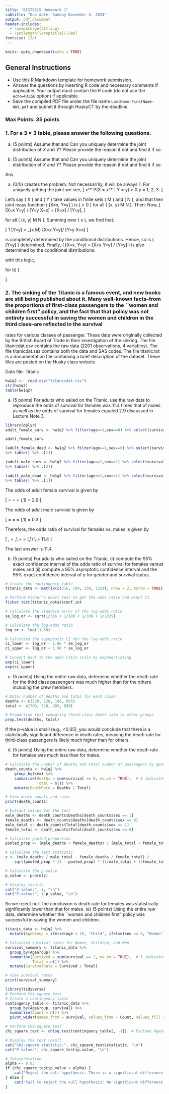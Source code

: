 ```yaml
---
title: "BIST5615 Homework 1"
subtitle: "Due date: Sunday November 3, 2024"
output: pdf_document
header-includes:
  - \usepackage{titling}
  - \setlength{\droptitle}{-5em} 
fontsize: 12pt
---
```


```r
knitr::opts_chunk$set(echo = TRUE)
```

\vspace{-1cm}

## General Instructions

* Use this R Markdown template for homework submission.
* Answer the questions by inserting R code and necessary comments if applicable. Your output must contain the R code (do not use the `echo=FALSE` option) if applicable.
* Save the compiled PDF file under the file name `LastName-FirstName-HW1.pdf` 
and submit it through HuskyCT by the deadline. 

### Max Points: 35 points

### 1. For a $3\times 3$ table, please answer the following questions.


(a) (5 points) Assume that
\begin{align*}
P(X=1|Y=1)=0.5, & \;\; P(X=2|Y=1)=0.5, \;\; P(X=3|Y=1)=0, \\
P(X=1|Y=2)=0, & \;\; P(X=2|Y=2)=0.5, \;\; P(X=3|Y=2)=0.5, \\
P(X=1|Y=3)=0.5, & \;\; P(X=2|Y=2)=0, \;\; P(X=3|Y=3)=0.5; 
\end{align*}
and 
\begin{align*}
P(Y=1|X=1)=0.5, & \;\; P(Y=2|X=1)=0.5, \;\; P(Y=3|X=1)=0, \\
P(Y=1|X=2)=0, & \;\; P(Y=2|X=2)=0.5, \;\; P(Y=3|X=2)=0.5, \\
P(Y=1|X=3)=0.5, & \;\; P(Y=2|X=3)=0, \;\; P(Y=3|X=3)=0.5. 
\end{align*}
Can you uniquely determine the joint distribution of $X$ and $Y$?
Please provide the reason if not and find it if so.

(b) (5 points) Assume that
\begin{align*}
P(X=1|Y=1)=0.5, & \;\; P(X=2|Y=1)=0.5, \;\; P(X=3|Y=1)=0, \\
P(X=1|Y=2)=0, & \;\; P(X=2|Y=2)=0.5, \;\; P(X=3|Y=2)=0.5, \\
P(X=1|Y=3)=0.3, & \;\; P(X=2|Y=3)=0.3, \;\; P(X=3|Y=3)=0.4; 
\end{align*}
and 
\begin{align*}
P(Y=1|X=1)=0.5, & \;\; P(Y=2|X=1)=0.5, \;\; P(Y=3|X=1)=0, \\
P(Y=1|X=2)=0, & \;\; P(Y=2|X=2)=0.5, \;\; P(Y=3|X=2)=0.5, \\
P(Y=1|X=3)=0.5, & \;\; P(Y=2|X=3)=0, \;\; P(Y=3|X=3)=0.5. 
\end{align*}
Can you uniquely determine the joint distribution of $X$ and $Y$?
Please provide the reason if not and find it if so.

Ans.

a) \(0/0\) creates the problem. Not necessarrily, it will be always 1. For uniquely getting the joint we see,
\[
\nexists x^* \text{ such that } P(X = x^* | Y = y) > 0 \text{ for all } y = 1, 2, 3.
\]

Let's say \( X \) and \( Y \) take values in finite sets \( M \) and \( N \), and that their joint mass function \( \mathbb{P}[X=x, Y=y] \) is \( > 0 \) for all \( (x, y) \in M \times N \). Then:
Now,
\[
\mathbb{P}[X=x \mid Y=y] / \mathbb{P}[Y=y \mid X=x] = \mathbb{P}[X=x] / \mathbb{P}[Y=y],
\]

for all \( (x, y) \in M \times N \). Summing over \( x \), we find that:

\[
1 \cdot \mathbb{P}[Y=y] = \sum_{x \in M} \mathbb{P}[X=x \mid Y=y]/ \mathbb{P}[Y=y \mid X=x]
\]

is completely determined by the conditional distributions. Hence, so is \( \mathbb{P}[Y=y] \) determined. Finally, \( \mathbb{P}[X=x, Y=y] = \mathbb{P}[X=x \mid Y=y] / \mathbb{P}[Y=y] \) is also determined by the conditional distributions.

with this logic, 

for b)
\[
\begin{array}{|c|c|c|c|}
\hline
P(X = x, Y = y) & Y = 1 & Y = 2 & Y = 3 \\
\hline
X = 1 & 0 & 0 & \frac{3}{16} \\
X = 2 & 0 & \frac{3}{16} & \frac{3}{16} \\
X = 3 & 0 & \frac{3}{16} & \frac{4}{16} \\
\hline
\end{array}
\]



### 2. The sinking of the Titanic is a famous event, and new books are still being published about it.  Many well-known facts--from the proportions of first-class passengers to the ``women and children first" policy, and the fact that that policy was not entirely successful in saving the women and children in the third class--are reflected in the survival
rates for various classes of passenger.  These data were originally
collected by the British Board of Trade in their investigation of the
sinking.  The file titanicdat.csv contains the raw data (2201 observations, 4 variables). The file titanicdat.sas contains both the data and SAS codes. 
The file titanic.txt is a documentation file containing a brief description of the dataset. These files are posted on the Husky class website.

Data file: `titanic
```r
hw1q2 <-  read.csv("titanicdat.csv") 
str(hw1q2)
table(hw1q2)
```

(a) (5 points)  For adults who sailed on the Titanic, use the raw data to reproduce the odds of
survival for females was 11.4 times that of males as well as the odds of survival for females equaled 2.9 discussed in Lecture Note 3.



```r
library(dplyr)
adult_female_surv <- hw1q2 %>% filter(age==1,sex==0) %>% select(survival)%>% table()
```
```r
adult_female_surv
```

```r
(adult_female_dead <- hw1q2 %>% filter(age==1,sex==0) %>% select(survival)
%>% table() %>% .[1])
```



```r
(adult_male_surv <- hw1q2 %>% filter(age==1,sex==1) %>% select(survival)
%>% table() %>% .[2])
```


```r
(adult_male_dead <- hw1q2 %>% filter(age==1,sex==1) %>% select(survival)
%>% table() %>% .[1])
```

The odds of adult female survival is given by

\[
\frac{\# \text{adult females survived}}{\# \text{adult females died}} = \frac{\text{adult\_female\_surv}}{\text{adult\_female\_dead}} = \frac{316}{109} = \text{round}\left(\frac{316}{109},1\right) = 2.9
\]


The odds of adult male survival is given by

\[
\frac{\# \text{adult males survived}}{\# \text{adult males died}} = \frac{\text{adult\_male\_surv}}{\text{adult\_male\_dead}} = \frac{338}{1329} = \text{round}\left(\frac{338}{1329},1\right) = 0.3
\]

Therefore, the odds ratio of survival for females vs. males is given by

\[
\frac{\# \text{adult females survived}}{\# \text{adult females died}} , \frac{\# \text{adult males survived}}{\# \text{adult males died}} = \frac{\text{adult\_female\_surv}}{\text{adult\_female\_dead}} ,\\
\frac{\text{adult\_male\_surv}}{\text{adult\_male\_dead}} = \frac{316}{109} \frac{338}{1329} = \text{round}\left(\frac{316/109}{338/1329},1\right) \\
= 11.4
\]

The last answer is 11.4.



(b) (5 points) For adults who sailed on the Titanic, (i) compute the 95% exact confidence interval of the odds ratio of survival
for females versus males and (ii) compute a 95% asymptotic confidence interval and the 95% exact confidence interval of $\gamma$
for gender and survival status.

```r
# Create the contingency table
titanic_data <- matrix(c(316, 109, 338, 1329), nrow = 2, byrow = TRUE)

# Perform Fisher's exact test to get the odds ratio and exact CI
fisher.test(titanic_data)$conf.int

```

```r
# Calculate the standard error of the log-odds ratio
se_log_or <- sqrt(1/316 + 1/109 + 1/338 + 1/1329)

# Calculate the log-odds ratio
log_or <- log(11.38)

# Calculate the asymptotic CI for the log-odds ratio
ci_lower <- log_or - 1.96 * se_log_or
ci_upper <- log_or + 1.96 * se_log_or

# Convert back to the odds ratio scale by exponentiating
exp(ci_lower)
exp(ci_upper)

```


(c) (5 points) Using the entire raw data, determine whether the death rate for the third class passengers was much higher than for the others including the crew members.

```r
# Data: number of deaths and total for each class
deaths <- c(528, 120, 166, 685)
total <- c(709, 320, 285, 899)

# Proportion test comparing third-class death rate to other groups
prop.test(deaths, total)

```
If the p-value is small (e.g., <0.05), you would conclude that there is a statistically significant difference in death rates, meaning the death rate for third-class passengers is likely much higher than for others.


(d) (5 points) Using the entire raw data, determine whether the death rate for females was much less than for males.

```r
# Calculate the number of deaths and total number of passengers by gender
death_counts <- hw1q2 %>%
    group_by(sex) %>%
    summarise(Deaths = sum(survival == 0, na.rm = TRUE),  # 0 indicates death
              Total = n()) %>%
    mutate(DeathRate = Deaths / Total)

# View death counts and rates
print(death_counts)

```


```r
# Extract values for the test
male_deaths <- death_counts$Deaths[death_counts$sex == 1]
female_deaths <- death_counts$Deaths[death_counts$sex == 0]
male_total <- death_counts$Total[death_counts$sex == 1]
female_total <- death_counts$Total[death_counts$sex == 0]

# Calculate pooled proportion
pooled_prop <- (male_deaths + female_deaths) / (male_total + female_total)

# Calculate the test statistic
z <- (male_deaths / male_total - female_deaths / female_total) /
    sqrt(pooled_prop * (1 - pooled_prop) * (1/male_total + 1/female_total))

# Calculate the p-value
p_value <- pnorm(z)

# Display results
cat("Z-value:", z, "\n")
cat("P-value:", 1-p_value, "\n")

```

So we reject null.The conclusion is death rate for females was statistically significantly lower than that for males.
(e) (5 points) Using the entire raw data, determine whether the ``women and children first" policy was successful in
    saving the women and children.
    
```r


titanic_data <- hw1q2 %>%
  mutate(AgeGroup = ifelse(age < 18, "Child", ifelse(sex == 0, "Woman", "Man")))

# Calculate survival rates for Women, Children, and Men
survival_summary <- titanic_data %>%
  group_by(AgeGroup) %>%
  summarise(Survived = sum(survival == 1, na.rm = TRUE),  # 1 indicates survival
            Total = n()) %>%
  mutate(SurvivalRate = Survived / Total)

# View survival rates
print(survival_summary)
```


```r
library(tidyverse)
# Perform Chi-square test
# Create a contingency table
contingency_table <- titanic_data %>%
  group_by(AgeGroup, survival) %>%
  summarise(Count = n()) %>%
  pivot_wider(names_from = survival, values_from = Count, values_fill = 0)

# Perform Chi-square test
chi_square_test <- chisq.test(contingency_table[, -1])  # Exclude AgeGroup column

# Display the test result
cat("Chi-square statistic:", chi_square_test$statistic, "\n")
cat("P-value:", chi_square_test$p.value, "\n")

# Interpretation
alpha <- 0.05
if (chi_square_test$p.value < alpha) {
    cat("Reject the null hypothesis: There is a significant difference in survival rates among women, children, and men.\n")
} else {
    cat("Fail to reject the null hypothesis: No significant difference in survival rates among women, children, and men.\n")
}
```
    

